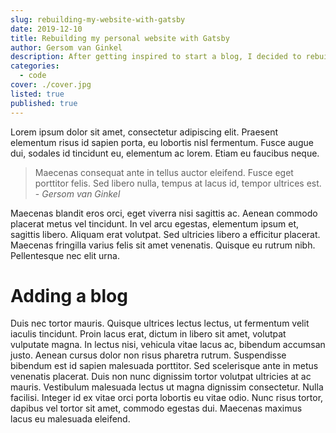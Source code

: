 ```yaml
---
slug: rebuilding-my-website-with-gatsby
date: 2019-12-10
title: Rebuilding my personal website with Gatsby
author: Gersom van Ginkel
description: After getting inspired to start a blog, I decided to rebuild my website. This meant that I finally had a reason to try Gatsby. This is my first impression.
categories:
  - code
cover: ./cover.jpg
listed: true
published: true
---
```


Lorem ipsum dolor sit amet, consectetur adipiscing elit. Praesent elementum risus id sapien porta, eu lobortis nisl fermentum. Fusce augue dui, sodales id tincidunt eu, elementum ac lorem. Etiam eu faucibus neque.

> Maecenas consequat ante in tellus auctor eleifend. Fusce eget porttitor felis. Sed libero nulla, tempus at lacus id, tempor ultrices est. - _Gersom van Ginkel_

Maecenas blandit eros orci, eget viverra nisi sagittis ac. Aenean commodo placerat metus vel tincidunt. In vel arcu egestas, elementum ipsum et, sagittis libero. Aliquam erat volutpat. Sed ultricies libero a efficitur placerat. Maecenas fringilla varius felis sit amet venenatis. Quisque eu rutrum nibh. Pellentesque nec elit urna.

# Adding a blog

Duis nec tortor mauris. Quisque ultrices lectus lectus, ut fermentum velit iaculis tincidunt. Proin lacus erat, dictum in libero sit amet, volutpat vulputate magna. In lectus nisi, vehicula vitae lacus ac, bibendum accumsan justo. Aenean cursus dolor non risus pharetra rutrum. Suspendisse bibendum est id sapien malesuada porttitor. Sed scelerisque ante in metus venenatis placerat. Duis non nunc dignissim tortor volutpat ultricies at ac mauris. Vestibulum malesuada lectus ut magna dignissim consectetur. Nulla facilisi. Integer id ex vitae orci porta lobortis eu vitae odio. Nunc risus tortor, dapibus vel tortor sit amet, commodo egestas dui. Maecenas maximus lacus eu malesuada eleifend.

